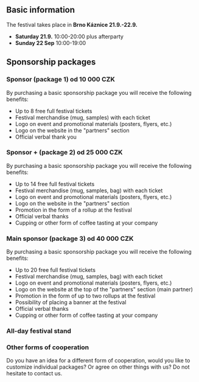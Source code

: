 ## Basic information

The festival takes place in **Brno Káznice 21.9.-22.9.**

- **Saturday 21.9.** 10:00-20:00 plus afterparty
- **Sunday 22 Sep** 10:00-19:00

## Sponsorship packages


### Sponsor (package 1) od 10 000 CZK

By purchasing a basic sponsorship package you will receive the following benefits:

- Up to 8 free full festival tickets
- Festival merchandise (mug, samples) with each ticket
- Logo on event and promotional materials (posters, flyers, etc.)
- Logo on the website in the "partners" section
- Official verbal thank you

### Sponsor + (package 2) od 25 000 CZK

By purchasing a basic sponsorship package you will receive the following benefits:

- Up to 14 free full festival tickets
- Festival merchandise (mug, samples, bag) with each ticket
- Logo on event and promotional materials (posters, flyers, etc.)
- Logo on the website in the "partners" section
- Promotion in the form of a rollup at the festival
- Official verbal thanks
- Cupping or other form of coffee tasting at your company

### Main sponsor (package 3) od 40 000 CZK

By purchasing a basic sponsorship package you will receive the following benefits:

- Up to 20 free full festival tickets
- Festival merchandise (mug, samples, bag) with each ticket
- Logo on event and promotional materials (posters, flyers, etc.)
- Logo on the website at the top of the "partners" section (main partner)
- Promotion in the form of up to two rollups at the festival
- Possibility of placing a banner at the festival
- Official verbal thanks
- Cupping or other form of coffee tasting at your company

### All-day festival stand


### Other forms of cooperation

Do you have an idea for a different form of cooperation, would you like to customize individual packages? Or agree on other things with us? Do not hesitate to contact us.
